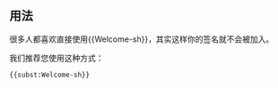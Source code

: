 <noinclude>{{template doc page viewed directly}}</noinclude>
== 用法 ==
很多人都喜欢直接使用<nowiki>{{Welcome-sh}}</nowiki>，其实这样你的签名就不会被加入。

我们推荐您使用这种方式：
<pre>{{subst:Welcome-sh}}</pre>